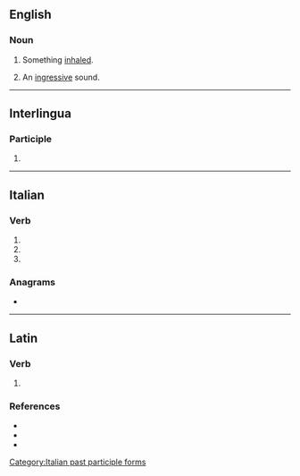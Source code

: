 ==English==

===Noun===
{{en-noun}}

# {{label|en|medicine}} Something [[inhale]]d.
# {{label|en|phonetics}} An [[ingressive]] sound.

----

==Interlingua==

===Participle===
{{head|ia|participle}}

# {{ia-form of|inspir|ate}}

----

==Italian==

===Verb===
{{head|it|verb form}}

# {{inflection of|it|inspirare||2|p|pres|indc}}
# {{inflection of|it|inspirare||2|p|impr}}
# {{feminine plural of|it|inspirato}}

===Anagrams===
* {{anagrams|it|a=aeiinprst|Aspertini|inasprite|insperati|ispirante|piastrine|prestinai|ripensati|spiritane|strapieni}}

[[Category:Italian past participle forms]]

----

==Latin==

===Verb===
{{la-verb-form|īnspīrāte}}

# {{inflection of|la|īnspīrō||2|p|pres|actv|impr}}

===References===
* {{R:L&S}}
* {{R:du Cange}}
* {{R:Gaffiot}}